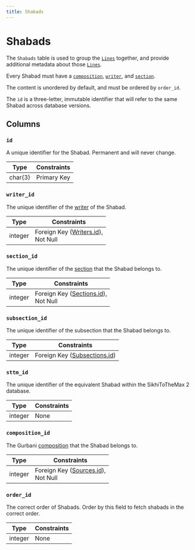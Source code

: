 ```yaml
---
title: Shabads
---
```


# Shabads

The `Shabads` table is used to group the [`Lines`](/docs/database/schema/lines) together, and provide additional metadata about those [`Lines`](/docs/database/schema/lines).

Every Shabad must have a [`composition`](/docs/database/schema/compositions), [`writer`](/docs/database/schema/writers), and [`section`](/docs/database/schema/sections).

The content is unordered by default, and must be ordered by `order_id`.

The `id` is a three-letter, immutable identifier that will refer to the same Shabad across database versions.

## Columns

### `id`

A unique identifier for the Shabad. Permanent and will never change.

| Type    | Constraints |
| ------- | ----------- |
| char(3) | Primary Key |

### `writer_id`

The unique identifier of the [writer](/docs/database/schema/writers) of the Shabad.

| Type    | Constraints                                                                  |
| ------- | ---------------------------------------------------------------------------- |
| integer | Foreign Key ([Writers.id](/docs/database/schema/writers#id)), <br/> Not Null |

### `section_id`

The unique identifier of the [section](/docs/database/schema/sections) that the Shabad belongs to.

| Type    | Constraints                                                                    |
| ------- | ------------------------------------------------------------------------------ |
| integer | Foreign Key ([Sections.id](/docs/database/schema/sections#id)), <br/> Not Null |

### `subsection_id`

The unique identifier of the subsection that the Shabad belongs to.

| Type    | Constraints                                                          |
| ------- | -------------------------------------------------------------------- |
| integer | Foreign Key ([Subsections.id](/docs/database/schema/subsections#id)) |

### `sttm_id`

The unique identifier of the equivalent Shabad within the SikhiToTheMax 2 database.

| Type    | Constraints |
| ------- | ----------- |
| integer | None        |

### `composition_id`

The Gurbani [composition](/docs/database/schema/compositions) that the Shabad belongs to.

| Type    | Constraints                                                                  |
| ------- | ---------------------------------------------------------------------------- |
| integer | Foreign Key ([Sources.id](/docs/database/schema/sources#id)), <br/> Not Null |

### `order_id`

The correct order of Shabads. Order by this field to fetch shabads in the correct order.

| Type    | Constraints |
| ------- | ----------- |
| integer | None        |

